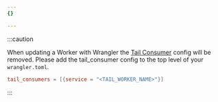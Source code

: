 ```yaml
---
{}

---
```


:::caution


When updating a Worker with Wrangler the [Tail Consumer](/workers/observability/logs/tail-workers) config will be removed. Please add the tail\_consumer config to the top level of your `wrangler.toml`.

```toml
tail_consumers = [{service = "<TAIL_WORKER_NAME>"}]
```


:::
